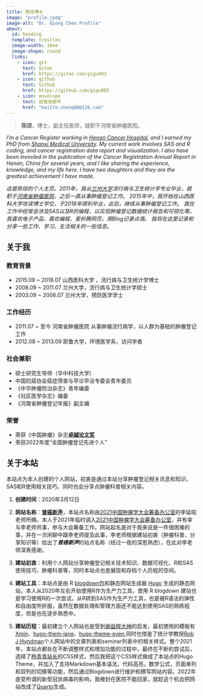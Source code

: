 ```yaml
---
title: 陈琼博士
image: "profile.jpeg"
image-alt: "Dr. Qiong Chen Profile"
about:
  id: heading
  template: trestles
  image-width: 10em
  image-shape: round
  links:
    - icon: git
      text: Gitee
      href: https://gitee.com/gigu003
    - icon: github
      text: Github
      href: https://github.com/gigu003
    - icon: envelope
      text: 给我发邮件
      href: "mailto:chenq08@126.com"
---
```


::: {#heading}
> **陈琼**，博士，副主任医师，就职于河南省肿瘤医院。

*I'm a Cancer Register working in [Henan Cancer Hospital](http://anti-cancer.com.cn/), and I earned my PhD from [Shanxi Medical University](http://www.sxmu.edu.cn/). 
My current work involves SAS and R coding, and cancer registration data report and visualization*. *I also have been invovled in the publication of the Cancer Registration Annual Report in Henan, China for several years, and I like sharing the experience, knowledge, and my life here*. 
*I have two daughters and they are the greatest achievement I have made*.

*这是陈琼的个人主页。2011年，我从[兰州大学](http://www.lzu.edu.cn/)流行病与卫生统计学专业毕业，就职于[河南省肿瘤医院](http://anti-cancer.com.cn/)，之后一直从事肿瘤登记工作*。
*2015年中，我开始在山西医科大学攻读博士学位，于2018年顺利毕业，此后，继续从事肿瘤登记工作*。
*我在工作中经常会涉及SAS以及R的编程，以实现肿瘤登记数据统计报告和可视化等。我喜欢电子产品、喜欢编程、爱折腾网页，用Blog记录点滴。*
*我将在这里记录和分享一些工作、学习、生活相关的一些信息*。

:::




::: {.panel-tabset}

## 关于我

### 教育背景

- 2015.09 ~ 2018.07 山西医科大学 ，流行病与卫生统计学博士
- 2008.09 ~ 2011.07 兰州大学，流行病与卫生统计学硕士
- 2003.09 ~ 2008.07 兰州大学，预防医学学士

### 工作经历
- 2011.07 ~ 至今 河南省肿瘤医院 从事肿瘤流行病学，以人群为基础的肿瘤登记工作
- 2012.08 ~ 2013.09 耶鲁大学，环境医学系，访问学者

### 社会兼职
- 硕士研究生导师（华中科技大学）
- 中国抗癌协会癌症筛查与早诊早治专委会青年委员
- 《中华肿瘤防治杂志》青年编委
- 《社区医学杂志》编委
- 《河南省肿瘤登记年报》副主编

### 荣誉
- 荣获《中国肿瘤》杂志[**卓越论文奖**](/qsight/2023-02-08-paper-award/index.qmd)
- 荣获2022年度“全国肿瘤登记先进个人”


## 关于本站

本站点为本人创建的个人网站，初衷是通过本站分享肿瘤登记相关讯息和知识、SAS和R使用相关技巧、同时也会分享点肿瘤科普相关内容。

1. **创建时间**：2020年3月12日

1. **网站名称**：**[普癌新声](https://www.chenq.site/)**，本站点名称由[2021中国肿瘤学大会筹备办公室](https://cco2021.sciconf.cn/cn/web/index/)的李延昭老师所赐。本人于2021年临时调入[2021中国肿瘤学大会筹备办公室](https://cco2021.sciconf.cn/cn/web/index/)，并有幸与李老师共事，参与大会筹备工作。网站起名是对于我来说是一件很困难的事，并在一次闲聊中跟李老师提及此事，李老师根据建站初衷（肿瘤科普、分享知识等）给出了***普癌新声***的站点名称（经过一夜的深思熟虑），在此对李老师深表感谢。

1. **建站初衷**：利用个人网站分享肿瘤登记相关技术知识、数据可视化、R和SAS使用技巧、肿瘤科普等，同时本站点也是展现和存档个人历程的空间。
1. **建站工具**：本站点是由 R [blogdown包](https://github.com/rstudio/blogdown)和静态网站生成器 [Hugo](https://gohugo.io/) 生成的静态网站，本人从2020年左右开始使用R作为生产力工具，使用 R blogdown 建站也是学习使用R的一次尝试，从R转到SAS作为生产力工具，也是被R语法的弹性和自由度所折服，虽然在数据处理和管理方面还不能达到使用SAS的熟练程度，但是也在逐步熟悉中。

1. **建站历程**：最初建立个人网站也是受到[谢益辉大神](https://yihui.org)的启发，最初使用的模板有[Xmin](https://github.com/yihui/hugo-xmin)、[hugo-them-jane](https://github.com/xianmin/hugo-theme-jane)、[hugo-theme-even](https://github.com/olOwOlo/hugo-theme-even),同时也借鉴了统计学教授[Rob J Hyndman](https://robjhyndman.com/)个人网站中的文章列表和seminar列表中的相关样式。整个2021年，本站点都处在不断调整样式和增加功能的过程中，最终在不断的尝试后，选择了[杨青青站长]()的CSS样式，然后我把这个CSS样式做成了本站点的Hugo Theme，并加入了支持Markdown基本语法，代码高亮，数学公式，页面单列和双列的切换等功能，然后通过Blogdown进行维护和撰写网站内容。2022年底受所谓的新型冠状病毒的影响，我被封在医院不能回家，就趁这个机会把网站改成了[Quarto](https://quarto.org)生成。

:::
